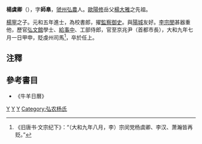 '''楊虞卿'''（{{bd|?||?||}}），字'''師臯'''，[[虢州|虢州]][[弘農|弘農]]人。[[歐陽修|歐陽修]]岳父[[楊大雅|楊大雅]]之先祖。

[[楊寧|楊寧]]之子。元和五年進士，為校書郎，擢[[監察御史|監察御史]]。與[[陽城|陽城]]友好。[[李宗閔|李宗閔]]甚器重他，歷官[[弘文館|弘文館]]學士、[[給事中|給事中]]、工部侍郎，官至京兆尹（首都市長），大和九年七月一日甲申，貶虔州司馬<ref>《旧唐书·文宗纪下》：“（大和九年八月，李）宗闵党杨虞卿、李汉、萧瀚皆再贬。”</ref>，卒於任上。

== 注釋 ==
{{reflist}}

== 參考書目 ==
* 《牛羊日曆》

[[Category:唐朝政治人物|Y]]
[[Category:唐朝進士|Y]]
[[Category:杨姓|Y]]
[[Category:弘农杨氏|Category:弘农杨氏]]